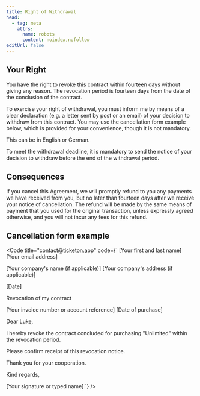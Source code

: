 ```yaml
---
title: Right of Withdrawal
head:
  - tag: meta
    attrs:
      name: robots
      content: noindex,nofollow
editUrl: false
---
```



<LegalLinks exclude="terms" />

## Your Right

You have the right to revoke this contract within fourteen days without giving any reason. The revocation period is fourteen days from the date of the conclusion of the contract.

To exercise your right of withdrawal, you must inform me by means of a clear declaration (e.g. a letter sent by post or an email) of your decision to withdraw from this contract.
You may use the cancellation form example below, which is provided for your convenience, though it is not mandatory.

This can be in English or German.

To meet the withdrawal deadline, it is mandatory to send the notice of your decision to withdraw before the end of the withdrawal period.

## Consequences

If you cancel this Agreement, we will promptly refund to you any payments we have received from you, but no later than fourteen days after we receive your notice of cancellation.
The refund will be made by the same means of payment that you used for the original transaction, unless expressly agreed otherwise, and you will not incur any fees for this refund.

## Cancellation form example

<Code title="contact@ticketon.app" code={`
[Your first and last name]
[Your email address]

[Your company's name (if applicable)]
[Your company's address (if applicable)]

[Date]

Revocation of my contract

[Your invoice number or account reference]
[Date of purchase]

Dear Luke,

I hereby revoke the contract concluded for purchasing "Unlimited" within the revocation period.

Please confirm receipt of this revocation notice.

Thank you for your cooperation.

Kind regards,

[Your signature or typed name]
`} />
